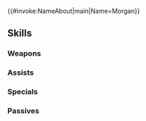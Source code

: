 {{#invoke:NameAbout|main|Name=Morgan}}{{HeroPage Tabs}}
{{Hero Infobox
|Name=Morgan
|Title=Devoted Darkness
|WeaponType=Green Axe
|MoveType=Flying
|Origin=Fire Emblem Awakening
|Gender=Female
|actorEN=Nicole Balick
|actorJP=沢城みゆき
|artist=Tobi
|randomStartTime=2021-06-07T07:00:00Z
|additionDate=May 6, 2021
|releaseDate=May 7, 2021
|poolDate=May 31, 2021
|poolRarities=5
|Person=Morgan F
|cv1=10
|cv2=6900900
|TagID=闇マーク女
|InternalID=658
|Properties=fallen,specRate_202402
|description=A mysterious young woman from a future that knows only despair. She has sworn allegiance to the Fell Dragon, Grima. Appears in Fire Emblem Awakening.
}}
{{Stats Page
|Lv1HP=18|Lv1ATK=9|Lv1SPD=4|Lv1DEF=11|Lv1RES=9
|GRHP=50|GRATK=70|GRSPD=30|GRDEF=70|GRRES=60
}}
==Skills==
===Weapons===
{{Weapons Table
|weapon1=Iron Axe
|weapon1Default=1
|weapon1Unlock=1
|weapon2=Steel Axe
|weapon2Default=2
|weapon2Unlock=2
|weapon3=Silver Axe
|weapon3Default=4
|weapon3Unlock=3
|weapon4=Axe of Despair
|weapon4Default=5
|weapon4Unlock=5
}}
===Assists===
{{Assists Table}}
===Specials===
{{Specials Table
|special1=Night Sky
|special1Default=4
|special1Unlock=3
|special2=Glimmer
|special2Unlock=4
}}
===Passives===
{{Passives Table
|passiveA1=Atk/Def Solo 1
|passiveA2=Atk/Def Solo 2
|passiveA3=Atk/Def Solo 3
|passiveA4=Atk/Def Solo 4
|passiveA1Unlock=2
|passiveA2Unlock=3
|passiveA3Unlock=4
|passiveA4Unlock=5
|passiveB1=Dive-Bomb 1
|passiveB2=Dive-Bomb 2
|passiveB3=Dive-Bomb 3
|passiveB1Unlock=1
|passiveB2Unlock=2
|passiveB3Unlock=4
|passiveC1=Threaten Def 1
|passiveC2=Threat. Atk/Def 1
|passiveC3=Threat. Atk/Def 2
|passiveC4=Atk/Def Menace
|passiveC1Unlock=2
|passiveC2Unlock=3
|passiveC3Unlock=4
|passiveC4Unlock=5
}}
{{Heroes Navbox}}